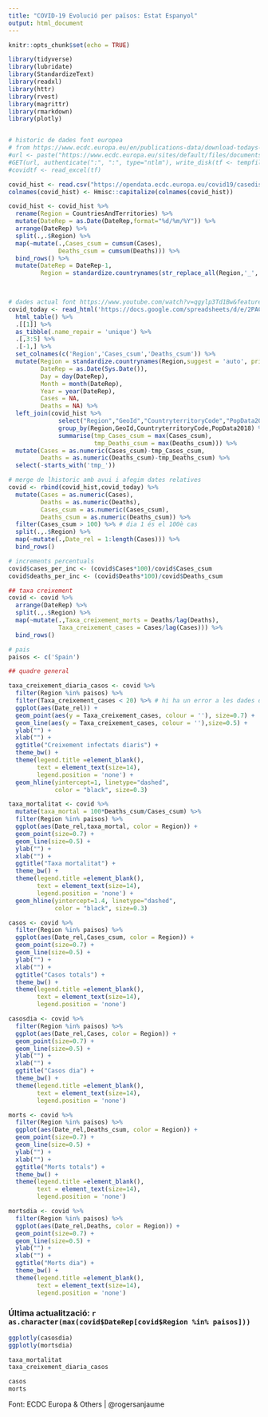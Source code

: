 ```yaml
---
title: "COVID-19 Evolució per països: Estat Espanyol"
output: html_document
---
```


```r
knitr::opts_chunk$set(echo = TRUE)
```


```r
library(tidyverse)
library(lubridate)
library(StandardizeText)
library(readxl)
library(httr)
library(rvest)
library(magrittr)
library(rmarkdown)
library(plotly)


# historic de dades font europea
# from https://www.ecdc.europa.eu/en/publications-data/download-todays-data-geographic-distribution-covid-19-cases-worldwide 
#url <- paste("https://www.ecdc.europa.eu/sites/default/files/documents/COVID-19-geographic-disbtribution-worldwide-",format(Sys.time(), "%Y-%m-%d"), ".xlsx", sep = "")
#GET(url, authenticate(":", ":", type="ntlm"), write_disk(tf <- tempfile(fileext = ".xlsx")))
#covidtf <- read_excel(tf)

covid_hist <- read.csv("https://opendata.ecdc.europa.eu/covid19/casedistribution/csv",as.is = TRUE)
colnames(covid_hist) <- Hmisc::capitalize(colnames(covid_hist))

covid_hist <- covid_hist %>% 
  rename(Region = CountriesAndTerritories) %>% 
  mutate(DateRep = as.Date(DateRep,format="%d/%m/%Y")) %>% 
  arrange(DateRep) %>% 
  split(.,.$Region) %>%
  map(~mutate(.,Cases_csum = cumsum(Cases),
              Deaths_csum = cumsum(Deaths))) %>% 
  bind_rows() %>% 
  mutate(DateRep = DateRep-1,
         Region = standardize.countrynames(str_replace_all(Region,'_',' '), suggest = 'auto',print.changes = FALSE, verbose = FALSE))
  


# dades actual font https://www.youtube.com/watch?v=qgylp3Td1Bw&feature=youtu.be
covid_today <- read_html('https://docs.google.com/spreadsheets/d/e/2PACX-1vQuDj0R6K85sdtI8I-Tc7RCx8CnIxKUQue0TCUdrFOKDw9G3JRtGhl64laDd3apApEvIJTdPFJ9fEUL/pubhtml?gid=0&single=true') %>% 
  html_table() %>% 
  .[[1]] %>% 
  as_tibble(.name_repair = 'unique') %>% 
  .[,3:5] %>% 
  .[-1,] %>% 
  set_colnames(c('Region','Cases_csum','Deaths_csum')) %>% 
  mutate(Region = standardize.countrynames(Region,suggest = 'auto', print.changes = FALSE),
         DateRep = as.Date(Sys.Date()),
         Day = day(DateRep),
         Month = month(DateRep),
         Year = year(DateRep),
         Cases = NA,
         Deaths = NA) %>% 
  left_join(covid_hist %>% 
              select("Region","GeoId","CountryterritoryCode","PopData2018","Cases_csum","Deaths_csum") %>% 
              group_by(Region,GeoId,CountryterritoryCode,PopData2018) %>% 
              summarise(tmp_Cases_csum = max(Cases_csum),
                        tmp_Deaths_csum = max(Deaths_csum))) %>% 
  mutate(Cases = as.numeric(Cases_csum)-tmp_Cases_csum,
         Deaths = as.numeric(Deaths_csum)-tmp_Deaths_csum) %>% 
  select(-starts_with('tmp_'))

# merge de lhistoric amb avui i afegim dates relatives
covid <- rbind(covid_hist,covid_today) %>% 
  mutate(Cases = as.numeric(Cases),
         Deaths = as.numeric(Deaths),
         Cases_csum = as.numeric(Cases_csum),
         Deaths_csum = as.numeric(Deaths_csum)) %>% 
  filter(Cases_csum > 100) %>% # dia 1 és el 100è cas
  split(.,.$Region) %>% 
  map(~mutate(.,Date_rel = 1:length(Cases))) %>% 
  bind_rows()

# increments percentuals
covid$cases_per_inc <- (covid$Cases*100)/covid$Cases_csum
covid$deaths_per_inc <- (covid$Deaths*100)/covid$Deaths_csum

## taxa creixement
covid <- covid %>%
  arrange(DateRep) %>%
  split(.,.$Region) %>%
  map(~mutate(.,Taxa_creixement_morts = Deaths/lag(Deaths),
              Taxa_creixement_cases = Cases/lag(Cases))) %>%
  bind_rows()

# pais
paisos <- c('Spain')

## quadre general

taxa_creixement_diaria_casos <- covid %>% 
  filter(Region %in% paisos) %>%
  filter(Taxa_creixement_cases < 20) %>% # hi ha un error a les dades d'Itàlia
  ggplot(aes(Date_rel)) +
  geom_point(aes(y = Taxa_creixement_cases, colour = ''), size=0.7) +
  geom_line(aes(y = Taxa_creixement_cases, colour = ''),size=0.5) +
  ylab("") +
  xlab("") +
  ggtitle("Creixement infectats diaris") +
  theme_bw() +
  theme(legend.title =element_blank(),
        text = element_text(size=14), 
        legend.position = 'none') +
  geom_hline(yintercept=1, linetype="dashed", 
             color = "black", size=0.3)

taxa_mortalitat <- covid %>%
  mutate(taxa_mortal = 100*Deaths_csum/Cases_csum) %>% 
  filter(Region %in% paisos) %>%
  ggplot(aes(Date_rel,taxa_mortal, color = Region)) +
  geom_point(size=0.7) +
  geom_line(size=0.5) +
  ylab("") +
  xlab("") +
  ggtitle("Taxa mortalitat") +
  theme_bw() +
  theme(legend.title =element_blank(),
        text = element_text(size=14), 
        legend.position = 'none') +
  geom_hline(yintercept=1.4, linetype="dashed", 
             color = "black", size=0.3)

casos <- covid %>% 
  filter(Region %in% paisos) %>%
  ggplot(aes(Date_rel,Cases_csum, color = Region)) +
  geom_point(size=0.7) + 
  geom_line(size=0.5) +
  ylab("") +
  xlab("") +
  ggtitle("Casos totals") +
  theme_bw() +
  theme(legend.title =element_blank(),
        text = element_text(size=14), 
        legend.position = 'none')

casosdia <- covid %>% 
  filter(Region %in% paisos) %>%
  ggplot(aes(Date_rel,Cases, color = Region)) +
  geom_point(size=0.7) + 
  geom_line(size=0.5) +
  ylab("") +
  xlab("") +
  ggtitle("Casos dia") +
  theme_bw() +
  theme(legend.title =element_blank(),
        text = element_text(size=14), 
        legend.position = 'none')

morts <- covid %>% 
  filter(Region %in% paisos) %>%
  ggplot(aes(Date_rel,Deaths_csum, color = Region)) +
  geom_point(size=0.7) + 
  geom_line(size=0.5) +
  ylab("") +
  xlab("") +
  ggtitle("Morts totals") +
  theme_bw() +
  theme(legend.title =element_blank(),
        text = element_text(size=14), 
        legend.position = 'none')

mortsdia <- covid %>% 
  filter(Region %in% paisos) %>%
  ggplot(aes(Date_rel,Deaths, color = Region)) +
  geom_point(size=0.7) + 
  geom_line(size=0.5) +
  ylab("") +
  xlab("") +
  ggtitle("Morts dia") +
  theme_bw() +
  theme(legend.title =element_blank(),
        text = element_text(size=14), 
        legend.position = 'none')
```

### Última actualització: `r as.character(max(covid$DateRep[covid$Region %in% paisos]))`

```r
ggplotly(casosdia)
ggplotly(mortsdia)
```

```r
taxa_mortalitat
taxa_creixement_diaria_casos
```

```r
casos
morts
```


Font: ECDC Europa & Others  |  @rogersanjaume

